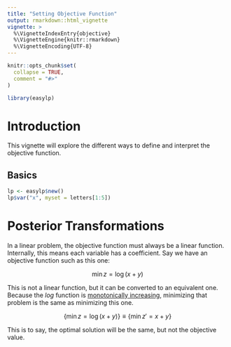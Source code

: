 ```yaml
---
title: "Setting Objective Function"
output: rmarkdown::html_vignette
vignette: >
  %\VignetteIndexEntry{objective}
  %\VignetteEngine{knitr::rmarkdown}
  %\VignetteEncoding{UTF-8}
---
```


```r
knitr::opts_chunk$set(
  collapse = TRUE,
  comment = "#>"
)
```

```r
library(easylp)
```

# Introduction

This vignette will explore the different ways to define and interpret the objective function.

## Basics

```r
lp <- easylp$new()
lp$var("x", myset = letters[1:5])
```

# Posterior Transformations

In a linear problem, the objective function must always be a linear function. Internally, this means each variable has a coefficient. Say we have an objective function such as this one:

$$
\min{z = \log(x+y)}
$$

This is not a linear function, but it can be converted to an equivalent one. Because the *log* function is [monotonically increasing](https://en.wikipedia.org/wiki/Monotonic_function), minimizing that problem is the same as minimizing this one.

$$
\{\min{z = \log(x+y)}\} \equiv \{\min{z' = x+y}\}
$$

This is to say, the optimal solution will be the same, but not the objective value.
